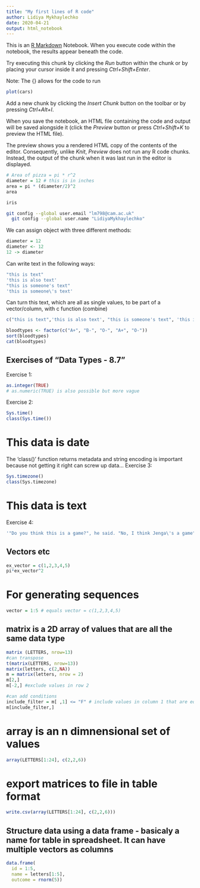 ```yaml
---
title: "My first lines of R code"
author: Lidiya Mykhaylechko
date: 2020-04-21
output: html_notebook
---
```


This is an [R Markdown](http://rmarkdown.rstudio.com) Notebook. When you execute code within the notebook, the results appear beneath the code. 

Try executing this chunk by clicking the *Run* button within the chunk or by placing your cursor inside it and pressing *Ctrl+Shift+Enter*.

Note: The {} allows for the code to run

```r
plot(cars)
```

Add a new chunk by clicking the *Insert Chunk* button on the toolbar or by pressing *Ctrl+Alt+I*.

When you save the notebook, an HTML file containing the code and output will be saved alongside it (click the *Preview* button or press *Ctrl+Shift+K* to preview the HTML file).

The preview shows you a rendered HTML copy of the contents of the editor. Consequently, unlike *Knit*, *Preview* does not run any R code chunks. Instead, the output of the chunk when it was last run in the editor is displayed.

```r
# Area of pizza = pi * r^2
diameter = 12 # this is in inches
area = pi * (diameter/2)^2
area
```

```r
iris
```


```bash
git config --global user.email "lm798@cam.ac.uk"
  git config --global user.name "LidiyaMykhaylechko"
```

We can assign object with three different methods:

```r
diameter = 12
diameter <- 12
12 -> diameter
```

Can write text in the following ways:

```r
"this is text"
'this is also text'
"this is someone's text"
'this is someone\'s text'
```

Can turn this text, which are all as single values, to be part of a vector/column, with c function (combine)

```r
c("this is text",'this is also text', "this is someone's text", 'this is someone\'s text')
```


```r
bloodtypes <- factor(c("A+", "B-", "O-", "A+", "O-"))
sort(bloodtypes)
cat(bloodtypes)
```



## Exercises of "Data Types - 8.7"

Exercise 1:

```r
as.integer(TRUE)
# as.numeric(TRUE) is also possible but more vague
```
 
Exercise 2:
```r
Sys.time()
class(Sys.time())
```
# This data is date
The 'class()' function returns metadata and string encoding is important because not getting it right can screw up data...
Exercise 3:

```r
Sys.timezone()
class(Sys.timezone)
```
# This data is text

Exercise 4:

```r
'"Do you think this is a game?", he said. "No, I think Jenga\'s a game", Archer responded.'
```


## Vectors etc

```r
ex_vector = c(1,2,3,4,5)
pi*ex_vector^2
```
# For generating sequences

```r
vector = 1:5 # equals vector = c(1,2,3,4,5)

```

## matrix is a 2D array of values that are all the same data type

```r
matrix (LETTERS, nrow=13)
#can transpose
t(matrix(LETTERS, nrow=13))
matrix(letters, c(2,NA))
m = matrix(letters, nrow = 2)
m[2,]
m[-2,] #exclude values in row 2

#can add conditions
include_filter = m[ ,1] <= "F" # include values in column 1 that are equal or less than "F"
m[include_filter,]
```

# array is an n dimnensional set of values

```r
array(LETTERS[1:24], c(2,2,6))
```

# export matrices to file in table format

```r
write.csv(array(LETTERS[1:24], c(2,2,6)))
```
 
## Structure data using a data frame - basicaly a name for table in spreadsheet. It can have multiple vectors as columns
 
```r
data.frame(
  id = 1:5,
  name = letters[1:5],
  outcome = rnorm(5))
```



 
